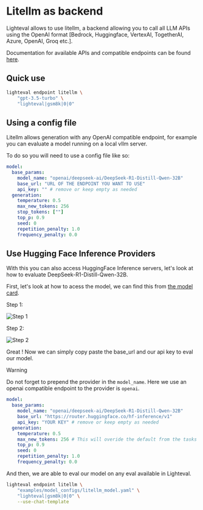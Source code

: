 # Litellm as backend

Lighteval allows to use litellm, a backend allowing you to call all LLM APIs
using the OpenAI format [Bedrock, Huggingface, VertexAI, TogetherAI, Azure,
OpenAI, Groq etc.].

Documentation for available APIs and compatible endpoints can be found [here](https://docs.litellm.ai/docs/).

## Quick use

```bash
lighteval endpoint litellm \
    "gpt-3.5-turbo" \
    "lighteval|gsm8k|0|0"
```

## Using a config file

Litellm allows generation with any OpenAI compatible endpoint, for example you
can evaluate a model running on a local vllm server.

To do so you will need to use a config file like so:

```yaml
model:
  base_params:
    model_name: "openai/deepseek-ai/DeepSeek-R1-Distill-Qwen-32B"
    base_url: "URL OF THE ENDPOINT YOU WANT TO USE"
    api_key: "" # remove or keep empty as needed
  generation:
    temperature: 0.5
    max_new_tokens: 256
    stop_tokens: [""]
    top_p: 0.9
    seed: 0
    repetition_penalty: 1.0
    frequency_penalty: 0.0
```

## Use Hugging Face Inference Providers

With this you can also access HuggingFace Inference servers, let's look at how to evaluate DeepSeek-R1-Distill-Qwen-32B.

First, let's look at how to acess the model, we can find this from [the model card](https://huggingface.co/deepseek-ai/DeepSeek-R1-Distill-Qwen-32B).

Step 1:

![Step 1](https://huggingface.co/datasets/huggingface/documentation-images/resolve/main/lighteval/litellm-guide-2.png)

Step 2:

![Step 2](https://huggingface.co/datasets/huggingface/documentation-images/resolve/main/lighteval/litellm-guide-1.png)

Great ! Now we can simply copy paste the base_url and our api key to eval our model.

> [!WARNING]
> Do not forget to prepend the provider in the `model_name`. Here we use an
> openai compatible endpoint to the provider is `openai`.

```yaml
model:
  base_params:
    model_name: "openai/deepseek-ai/DeepSeek-R1-Distill-Qwen-32B"
    base_url: "https://router.huggingface.co/hf-inference/v1"
    api_key: "YOUR KEY" # remove or keep empty as needed
  generation:
    temperature: 0.5
    max_new_tokens: 256 # This will overide the default from the tasks config
    top_p: 0.9
    seed: 0
    repetition_penalty: 1.0
    frequency_penalty: 0.0
```

And then, we are able to eval our model on any eval available in Lighteval.

```bash
lighteval endpoint litellm \
    "examples/model_configs/litellm_model.yaml" \
    "lighteval|gsm8k|0|0" \
    --use-chat-template
```
